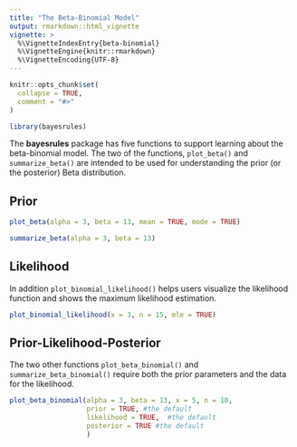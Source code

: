 ```yaml
---
title: "The Beta-Binomial Model"
output: rmarkdown::html_vignette
vignette: >
  %\VignetteIndexEntry{beta-binomial}
  %\VignetteEngine{knitr::rmarkdown}
  %\VignetteEncoding{UTF-8}
---
```


```r
knitr::opts_chunk$set(
  collapse = TRUE,
  comment = "#>"
)
```

```r
library(bayesrules)
```

The **bayesrules** package has five functions to support learning about the beta-binomial model. The two of the functions, `plot_beta()` and `summarize_beta()` are intended to be used for understanding the prior (or the posterior) Beta distribution.

## Prior

```r
plot_beta(alpha = 3, beta = 13, mean = TRUE, mode = TRUE)
```

```r
summarize_beta(alpha = 3, beta = 13)
```


## Likelihood

In addition `plot_binomial_likelihood()` helps users visualize the likelihood function and shows the maximum likelihood estimation.

```r
plot_binomial_likelihood(x = 3, n = 15, mle = TRUE)
```



## Prior-Likelihood-Posterior

The two other functions `plot_beta_binomial()` and `summarize_beta_binomial()` require both the prior parameters and the data for the likelihood. 

```r
plot_beta_binomial(alpha = 3, beta = 13, x = 5, n = 10, 
                   prior = TRUE, #the default 
                   likelihood = TRUE,  #the default
                   posterior = TRUE #the default
                   )
```

